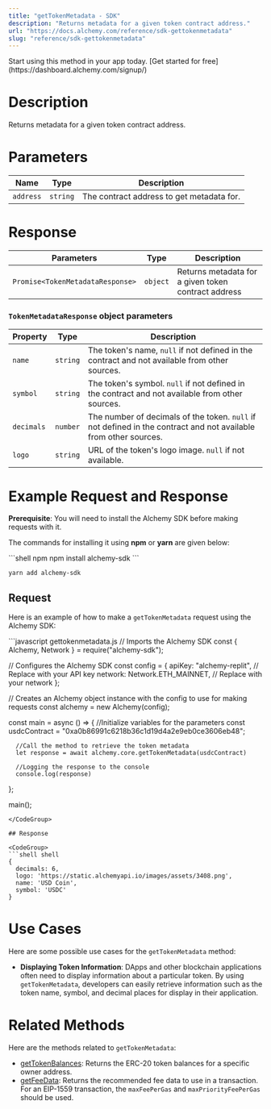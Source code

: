 ```yaml
---
title: "getTokenMetadata - SDK"
description: "Returns metadata for a given token contract address."
url: "https://docs.alchemy.com/reference/sdk-gettokenmetadata"
slug: "reference/sdk-gettokenmetadata"
---
```


<Tip title="Don’t have an API key?" icon="star">
  Start using this method in your app today. [Get started for free](https://dashboard.alchemy.com/signup/)
</Tip>

# Description

Returns metadata for a given token contract address.

# Parameters

| Name      | Type     | Description                               |
| --------- | -------- | ----------------------------------------- |
| `address` | `string` | The contract address to get metadata for. |

# Response

| Parameters                       | Type     | Description                                         |
| -------------------------------- | -------- | --------------------------------------------------- |
| `Promise<TokenMetadataResponse>` | `object` | Returns metadata for a given token contract address |

### `TokenMetadataResponse` object parameters

| Property   | Type     | Description                                                                                                      |
| ---------- | -------- | ---------------------------------------------------------------------------------------------------------------- |
| `name`     | `string` | The token's name, `null` if not defined in the contract and not available from other sources.                    |
| `symbol`   | `string` | The token's symbol. `null` if not defined in the contract and not available from other sources.                  |
| `decimals` | `number` | The number of decimals of the token. `null` if not defined in the contract and not available from other sources. |
| `logo`     | `string` | URL of the token's logo image. `null` if not available.                                                          |

# Example Request and Response

**Prerequisite**: You will need to install the Alchemy SDK before making requests with it.

The commands for installing it using **npm** or **yarn** are given below:

<CodeGroup>
  ```shell npm
  npm install alchemy-sdk
  ```

  ```shell yarn
  yarn add alchemy-sdk
  ```
</CodeGroup>

## Request

Here is an example of how to make a `getTokenMetadata` request using the Alchemy SDK:

<CodeGroup>
  ```javascript gettokenmetadata.js
  // Imports the Alchemy SDK
  const { Alchemy, Network } = require("alchemy-sdk");

  // Configures the Alchemy SDK
  const config = {
      apiKey: "alchemy-replit", // Replace with your API key
      network: Network.ETH_MAINNET, // Replace with your network
  };

  // Creates an Alchemy object instance with the config to use for making requests
  const alchemy = new Alchemy(config);

  const main = async () => {
      //Initialize variables for the parameters
      const usdcContract = "0xa0b86991c6218b36c1d19d4a2e9eb0ce3606eb48";
      
      //Call the method to retrieve the token metadata
      let response = await alchemy.core.getTokenMetadata(usdcContract)

      //Logging the response to the console
      console.log(response)
  };

  main();
  ```
</CodeGroup>

## Response

<CodeGroup>
  ```shell shell
  {
    decimals: 6,
    logo: 'https://static.alchemyapi.io/images/assets/3408.png',
    name: 'USD Coin',
    symbol: 'USDC'
  }
  ```
</CodeGroup>

# Use Cases

Here are some possible use cases for the `getTokenMetadata` method:

* **Displaying Token Information**: DApps and other blockchain applications often need to display information about a particular token. By using `getTokenMetadata`, developers can easily retrieve information such as the token name, symbol, and decimal places for display in their application.

# Related Methods

Here are the methods related to `getTokenMetadata`:

* [getTokenBalances](/reference/gettokenbalances): Returns the ERC-20 token balances for a specific owner address.
* [getFeeData](/reference/getfeedata-sdk): Returns the recommended fee data to use in a transaction. For an EIP-1559 transaction, the `maxFeePerGas` and `maxPriorityFeePerGas` should be used.
